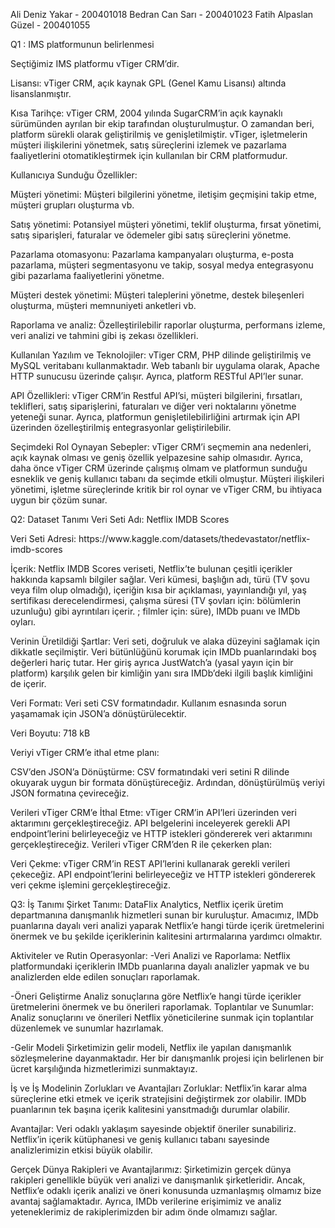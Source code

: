 Ali Deniz Yakar - 200401018
Bedran Can Sarı - 200401023
Fatih Alpaslan Güzel - 200401055

Q1 : IMS platformunun belirlenmesi

Seçtiğimiz IMS platformu vTiger CRM'dir.

Lisansı: vTiger CRM, açık kaynak GPL (Genel Kamu Lisansı) altında lisanslanmıştır.

Kısa Tarihçe: vTiger CRM, 2004 yılında SugarCRM'in açık kaynaklı sürümünden ayrılan bir ekip tarafından oluşturulmuştur. O zamandan beri, platform sürekli olarak geliştirilmiş ve genişletilmiştir. vTiger, işletmelerin müşteri ilişkilerini yönetmek, satış süreçlerini izlemek ve pazarlama faaliyetlerini otomatikleştirmek için kullanılan bir CRM platformudur.

Kullanıcıya Sunduğu Özellikler:

Müşteri yönetimi: Müşteri bilgilerini yönetme, iletişim geçmişini takip etme, müşteri grupları oluşturma vb.

Satış yönetimi: Potansiyel müşteri yönetimi, teklif oluşturma, fırsat yönetimi, satış siparişleri, faturalar ve ödemeler gibi satış süreçlerini yönetme.

Pazarlama otomasyonu: Pazarlama kampanyaları oluşturma, e-posta pazarlama, müşteri segmentasyonu ve takip, sosyal medya entegrasyonu gibi pazarlama faaliyetlerini yönetme.

Müşteri destek yönetimi: Müşteri taleplerini yönetme, destek bileşenleri oluşturma, müşteri memnuniyeti anketleri vb.

Raporlama ve analiz: Özelleştirilebilir raporlar oluşturma, performans izleme, veri analizi ve tahmini gibi iş zekası özellikleri.

Kullanılan Yazılım ve Teknolojiler: vTiger CRM, PHP dilinde geliştirilmiş ve MySQL veritabanı kullanmaktadır. Web tabanlı bir uygulama olarak, Apache HTTP sunucusu üzerinde çalışır. Ayrıca, platform RESTful API'ler sunar.

API Özellikleri: vTiger CRM'in Restful API'si, müşteri bilgilerini, fırsatları, teklifleri, satış siparişlerini, faturaları ve diğer veri noktalarını yönetme yeteneği sunar. Ayrıca, platformun genişletilebilirliğini artırmak için API üzerinden özelleştirilmiş entegrasyonlar geliştirilebilir.

Seçimdeki Rol Oynayan Sebepler: vTiger CRM'i seçmemin ana nedenleri, açık kaynak olması ve geniş özellik yelpazesine sahip olmasıdır. Ayrıca, daha önce vTiger CRM üzerinde çalışmış olmam ve platformun sunduğu esneklik ve geniş kullanıcı tabanı da seçimde etkili olmuştur. Müşteri ilişkileri yönetimi, işletme süreçlerinde kritik bir rol oynar ve vTiger CRM, bu ihtiyaca uygun bir çözüm sunar.

Q2: Dataset Tanımı
Veri Seti Adı:
Netflix IMDB Scores

Veri Seti Adresi:
https://www.kaggle.com/datasets/thedevastator/netflix-imdb-scores

İçerik:
Netflix IMDB Scores veriseti, Netflix'te bulunan çeşitli içerikler hakkında kapsamlı bilgiler sağlar. Veri kümesi, başlığın adı, türü (TV şovu veya film olup olmadığı), içeriğin kısa bir açıklaması, yayınlandığı yıl, yaş sertifikası derecelendirmesi, çalışma süresi (TV şovları için: bölümlerin uzunluğu) gibi ayrıntıları içerir. ; filmler için: süre), IMDb puanı ve IMDb oyları.

Verinin Üretildiği Şartlar:
Veri seti, doğruluk ve alaka düzeyini sağlamak için dikkatle seçilmiştir. Veri bütünlüğünü korumak için IMDb puanlarındaki boş değerleri hariç tutar. Her giriş ayrıca JustWatch'a (yasal yayın için bir platform) karşılık gelen bir kimliğin yanı sıra IMDb'deki ilgili başlık kimliğini de içerir.

Veri Formatı:
Veri seti CSV formatındadır. Kullanım esnasında sorun yaşamamak için JSON'a dönüştürülecektir.

Veri Boyutu:
718 kB

Veriyi vTiger CRM'e ithal etme planı:

CSV'den JSON'a Dönüştürme:
CSV formatındaki veri setini R dilinde okuyarak uygun bir formata dönüştüreceğiz. Ardından, dönüştürülmüş veriyi JSON formatına çevireceğiz.

Verileri vTiger CRM'e İthal Etme:
vTiger CRM'in API'leri üzerinden veri aktarımını gerçekleştireceğiz. API belgelerini inceleyerek gerekli API endpoint'lerini belirleyeceğiz ve HTTP istekleri göndererek veri aktarımını gerçekleştireceğiz.
Verileri vTiger CRM'den R ile çekerken plan:

Veri Çekme:
vTiger CRM'in REST API'lerini kullanarak gerekli verileri çekeceğiz. API endpoint'lerini belirleyeceğiz ve HTTP istekleri göndererek veri çekme işlemini gerçekleştireceğiz.

Q3: İş Tanımı
Şirket Tanımı:
DataFlix Analytics, Netflix içerik üretim departmanına danışmanlık hizmetleri sunan bir kuruluştur. Amacımız, IMDb puanlarına dayalı veri analizi yaparak Netflix'e hangi türde içerik üretmelerini önermek ve bu şekilde içeriklerinin kalitesini artırmalarına yardımcı olmaktır.

Aktiviteler ve Rutin Operasyonlar:
-Veri Analizi ve Raporlama: Netflix platformundaki içeriklerin IMDb puanlarına dayalı analizler yapmak ve bu analizlerden elde edilen sonuçları raporlamak.

-Öneri Geliştirme
Analiz sonuçlarına göre Netflix'e hangi türde içerikler üretmelerini önermek ve bu önerileri raporlamak.
Toplantılar ve Sunumlar: Analiz sonuçlarını ve önerileri Netflix yöneticilerine sunmak için toplantılar düzenlemek ve sunumlar hazırlamak.

-Gelir Modeli
Şirketimizin gelir modeli, Netflix ile yapılan danışmanlık sözleşmelerine dayanmaktadır. Her bir danışmanlık projesi için belirlenen bir ücret karşılığında hizmetlerimizi sunmaktayız.

İş ve İş Modelinin Zorlukları ve Avantajları
Zorluklar:
Netflix'in karar alma süreçlerine etki etmek ve içerik stratejisini değiştirmek zor olabilir.
IMDb puanlarının tek başına içerik kalitesini yansıtmadığı durumlar olabilir.

Avantajlar:
Veri odaklı yaklaşım sayesinde objektif öneriler sunabiliriz.
Netflix'in içerik kütüphanesi ve geniş kullanıcı tabanı sayesinde analizlerimizin etkisi büyük olabilir.

Gerçek Dünya Rakipleri ve Avantajlarımız:
Şirketimizin gerçek dünya rakipleri genellikle büyük veri analizi ve danışmanlık şirketleridir. Ancak, Netflix'e odaklı içerik analizi ve öneri konusunda uzmanlaşmış olmamız bize avantaj sağlamaktadır. Ayrıca, IMDb verilerine erişimimiz ve analiz yeteneklerimiz de rakiplerimizden bir adım önde olmamızı sağlar.

